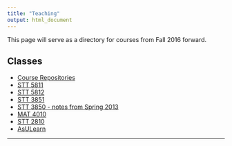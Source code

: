 ```yaml
---
title: "Teaching"
output: html_document
---
```


This page will serve as a directory for courses from Fall 2016 forward. 


## Classes

* [Course Repositories](https://github.com/STAT-ATA-ASU)
* [STT 5811](http://stat-ata-asu.github.io/STT5811ClassRepo/)
* [STT 5812](http://stat-ata-asu.github.io/STT5812CourseRepo/)
* [STT 3851](http://stat-ata-asu.github.io/STT3851ClassRepo/)
* [STT 3850 - notes from Spring 2013](http://alanarnholt.github.io/STT3850/Notes/Parent/Parent.html)
* [MAT 4010](http://stat-ata-asu.github.io/MAT4010CourseRepo/)
* [STT 2810](http://stat-ata-asu.github.io/STT2810ClassRepo/)
* [AsULearn](http://asulearn.appstate.edu/)


* * *